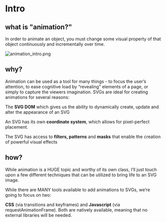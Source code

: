 # Intro

## what is "animation?"

In order to animate an object, you must change some visual property of that object continuously and incrementally over time.

![animation_intro.png](animation_intro.png)

## why?

Animation can be used as a tool for many things - to focus the user’s attention, to ease cognitive load by “revealing” elements of a page, or simply to capture the viewers imagination. SVGs are ideal for creating animations for several reasons:

The **SVG DOM** which gives us the ability to dynamically create, update and alter the appearance of an SVG

An SVG has its own **coordinate system**, which allows for pixel-perfect placement.

The SVG has access to **filters, patterns** and **masks** that enable the creation of powerful visual effects

## how?

While animation is a HUGE topic and worthy of its own class, I’ll just touch upon a few different techniques that can be utilized to bring life to an SVG image.

While there are MANY tools available to add animations to SVGs, we’re going to focus on two:

**CSS** (via transitions and keyframes) and **Javascript** (via requestAnimationFrame). Both are natively available, meaning that no external libraries will be needed.
